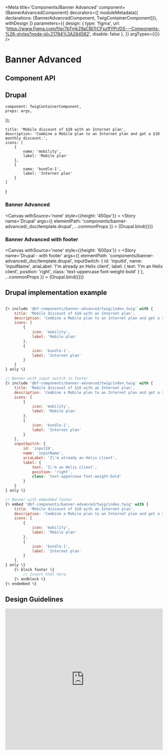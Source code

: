 
<Meta
    title='Components/Banner Advanced'
    component={BannerAdvancedComponent}
    decorators={[
        moduleMetadata({ declarations: [BannerAdvancedComponent, TwigContainerComponent]}),
        withDesign
    ]}
    parameters={{
        design: {
            type: 'figma',
            url: 'https://www.figma.com/file/7bTmk29aCBl7rCFszffYPr/DS---Components-%26-styles?node-id=21784%3A284582',
            disable: false
        },
    }}
    argTypes={{}}
/>

# Banner Advanced

## Component API

<ArgsTable of={BannerAdvancedComponent} />


## Drupal

    component: TwigContainerComponent,
    props: args,
});

    title: 'Mobile discount of $10 with an Internet plan',
    description: 'Combine a Mobile plan to an Internet plan and get a $10 monthly discount.',
    icons: [
        {
            name: 'mobility',
            label: 'Mobile plan'
        },
        {
            name: 'bundle-1',
            label: 'Internet plan'
        }
    ]
}

### Banner Advanced

<Canvas withSource='none' style={{height: '450px'}} >
    <Story
        name='Drupal'
        args={{
            elementPath: 'components/banner-advanced/_doc/template.drupal',
            ...commonProps
        }}
        >
        {Drupal.bind({})}
    </Story>
</Canvas>

### Banner Advanced with footer

<Canvas withSource='none' style={{height: '600px'}} >
    <Story
        name='Drupal - with footer'
        args={{
            elementPath: 'components/banner-advanced/_doc/template.drupal',
            inputSwitch: {
                id: 'inputId',
                name: 'inputName',
                ariaLabel: 'I\'m already an Helix client',
                label: {
                    text: 'I\'m an Helix client',
                    position: 'right',
                    class: 'text-uppercase font-weight-bold'
                }
            },
            ...commonProps
        }}
    >
        {Drupal.bind({})}
    </Story>
</Canvas>

## Drupal implementation example

```jsx

{% include '@bf-components/banner-advanced/twig/index.twig' with {
    title: 'Mobile discount of $10 with an Internet plan',
    description: 'Combine a Mobile plan to an Internet plan and get a $10 monthly discount.',
    icons: [
        {
            icon: 'mobility',
            label: 'Mobile plan'
        },
        {
            icon: 'bundle-1',
            label: 'Internet plan'
        }
    ]
} only %}

// Banner with input switch in footer
{% include '@bf-components/banner-advanced/twig/index.twig' with {
    title: 'Mobile discount of $10 with an Internet plan',
    description: 'Combine a Mobile plan to an Internet plan and get a $10 monthly discount.',
    icons: [
        {
            icon: 'mobility',
            label: 'Mobile plan'
        },
        {
            icon: 'bundle-1',
            label: 'Internet plan'
        }
    ],
    inputSwitch: {
        id: 'inputId',
        name: 'inputName',
        ariaLabel: 'I\'m already an Helix client',
        label: {
            text: 'I\'m an Helix client',
            position: 'right',
            class: 'text-uppercase font-weight-bold'
        }
    }
} only %}

// Banner with embedded footer
{% embed '@bf-components/banner-advanced/twig/index.twig' with {
    title: 'Mobile discount of $10 with an Internet plan',
    description: 'Combine a Mobile plan to an Internet plan and get a $10 monthly discount.',
    icons: [
        {
            icon: 'mobility',
            label: 'Mobile plan'
        },
        {
            icon: 'bundle-1',
            label: 'Internet plan'
        }
    ],
} only %}
    {% block footer %}
        // Insert html here.
    {% endblock %}
{% endembed %}
```

## Design Guidelines

<iframe width='100%' height='450' src='https://www.figma.com/embed?embed_host=share&url=https%3A%2F%2Fwww.figma.com%2Ffile%2F7bTmk29aCBl7rCFszffYPr%2FDS---Components-%26-styles%3Fnode-id%3D21784%3A284582' frameBorder='0' allowFullScreen></iframe>